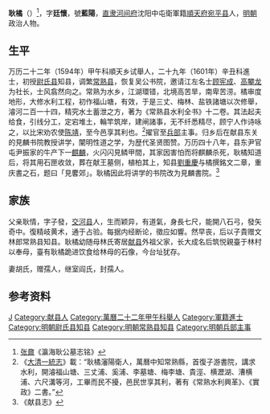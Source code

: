 '''耿橘'''（{{bd|？||？|catIdx=}}）<ref>[[张鼐|张鼐]]《瀛海耿公墓志铭》</ref>，字'''廷懷'''，號'''藍陽'''，[[直隶|直隶]][[河间府|河间府]]沈阳中屯衛軍籍[[順天府|順天府]][[宛平县|宛平县]]人，[[明朝|明朝]]政治人物。

== 生平 ==
万历二十二年（1594年）甲午科順天乡试舉人，二十九年（1601年）辛丑科進士，初授[[尉氏县|尉氏县]]知县，调繁[[常熟县|常熟县]]，恢复吴公书院，邀请江左名士[[顾宪成|顾宪成]]、[[高攀龙|高攀龙]]为社长，士风翕然向之。常熟为水乡，江湖環错，北境高苦旱，南卑苦涝。橘审度地形，大修水利工程，初作福山塘，有效，于是三丈、梅林、盐铁諸塘以次修舉，濬河二百一十四，精究水土蓄泄之方，著为《常熟县水利全书》十二卷。其法起夫给食，引线分工，定宕堆土，輪竿筑岸，建闸諸事，无不纤悉精尽，顾宁人作诗咏之，以比宋劝农使[[陈靖|陈靖]]，至今邑享其利也。<ref>《[[大清一統志|大清一統志]]》載：“耿橘瀋陽衛人，萬曆中知常熟縣，首復子游書院，講求水利，開濬福山塘、三丈浦、奚浦、李墓塘、梅李塘、貴涇、横瀝湖、漕横浦、六尺溝等河，工畢而民不擾，邑民世享其利，著有《常熟水利興革》、《實政》二書。”</ref>擢官至[[兵部|兵部]]主事。归乡后在献县东关的見麟书院教授讲学，闡明性道之学，为歴代圣贤图赞。万历四十八年，县东尹官屯尹振家的牛产下一[[麒麟|麒麟]]，火闪闪見鳞甲間，其家因害怕而将麒麟杀死，耿橘知道后，将其用石匣收敛，葬在献王墓侧，植柏其上，知县[[劉重慶|劉重慶]]与橘撰銘文二章，重庆書之石，题曰「見𪊲郊」。耿橘因此将讲学的书院改为見麟書院。<ref>《献县志》</ref>

== 家族 ==
父亲耿情，字子發，[[交河县|交河县]]人，生而颖异，有道氣，身長七尺，能開八石弓，發矢奇中。復精岐黄术，通于占验。每据内经断论，徵应如響。然早丧，后以子貴赠文林郎常熟县知县。耿橘幼随母林氏寄居[[献县|献县]]外祖父家，长大成名后筑悦親臺于林村以奉母，臺有耿橘跪进饮食给林母的石像，今台址犹存。

妻胡氏，赠孺人，继室阎氏，封孺人。

== 参考资料 ==
{{reflist}}

{{萬曆二十九年辛丑科殿試金榜}}

{{Authority control}}

{{DEFAULTSORT:}}
[[Category:耿姓|J]]
[[Category:献县人|Category:献县人]]
[[Category:萬曆二十二年甲午科舉人|Category:萬曆二十二年甲午科舉人]]
[[Category:軍籍進士|Category:軍籍進士]]
[[Category:明朝尉氏县知县|Category:明朝尉氏县知县]]
[[Category:明朝常熟县知县|Category:明朝常熟县知县]]
[[Category:明朝兵部主事|Category:明朝兵部主事]]